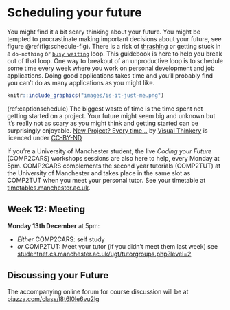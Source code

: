 # Scheduling your future {#scheduling}
You might find it a bit scary thinking about your future. You might be tempted to procrastinate making important decisions about your future, see figure \@ref(fig:schedule-fig). There is a risk of [thrashing](https://en.wikipedia.org/wiki/Thrashing_(computer_science)) or getting stuck in a `do-nothing` or [`busy waiting`](https://en.wikipedia.org/wiki/Busy_waiting) loop. This guidebook is here to help you break out of that loop. One way to breakout of an unproductive loop is to schedule some time every week where you work on personal development and job applications. Doing good applications takes time and you'll probably find you can't do as many applications as you might like.

```r
knitr::include_graphics("images/is-it-just-me.png")
```
(ref:captionschedule) The biggest waste of time is the time spent not getting started on a project. Your future might seem big and unknown but it's really not as scary as you might think and getting started can be surprisingly enjoyable. [New Project? Every time…](https://bryanmmathers.com/new-project-every-time/) by [Visual Thinkery](https://visualthinkery.com/) is licenced under [CC-BY-ND](https://creativecommons.org/licenses/by-nd/4.0/)

If you're a University of Manchester student, the live *Coding your Future* (COMP2CARS) workshops sessions are also here to help, every Monday at 5pm.  COMP2CARS complements the second year tutorials (COMP2TUT) at the University of Manchester and takes place in the same slot as COMP2TUT when you meet your personal tutor. See your timetable at [timetables.manchester.ac.uk](https://timetables.manchester.ac.uk/).

## Week 12: Meeting {#week12}
**Monday 13th December** at 5pm:

* *Either* COMP2CARS: self study
* *or* COMP2TUT: Meet your tutor (if you didn't meet them last week) see [studentnet.cs.manchester.ac.uk/ugt/tutorgroups.php?level=2](http://studentnet.cs.manchester.ac.uk/ugt/tutorgroups.php?level=2)


## Discussing your Future

The accompanying online forum for course discussion will be at [piazza.com/class/l8t6l0le6vu2lg](https://piazza.com/class/l8t6l0le6vu2lg)

<!-- was at [piazza.com/class/kted3nixlmo2on](https://piazza.com/class/kted3nixlmo2on)-->
